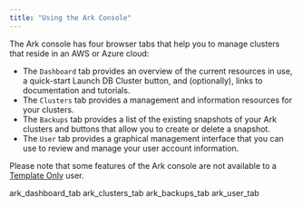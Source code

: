 ```yaml
---
title: "Using the Ark Console"
---
```


<div id="using_ark_console" class="registered_link"></div>


The Ark console has four browser tabs that help you to manage clusters that reside in an AWS or Azure cloud:

  - The `Dashboard` tab provides an overview of the current resources in use, a quick-start Launch DB Cluster button, and (optionally), links to documentation and tutorials.
  - The `Clusters` tab provides a management and information resources for your clusters.
  - The `Backups` tab provides a list of the existing snapshots of your Ark clusters and buttons that allow you to create or delete a snapshot.
  - The `User` tab provides a graphical management interface that you can use to review and manage your user account information.

Please note that some features of the Ark console are not available to a [Template Only](#template_only_user) user.

<div class="toctree" data-maxdepth="3">

ark_dashboard_tab ark_clusters_tab ark_backups_tab ark_user_tab

</div>
